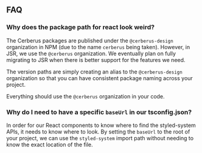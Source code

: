 ---
---

## FAQ

### Why does the package path for react look weird?

The Cerberus packages are published under the `@cerberus-design` organization in NPM (due to the name `cerberus` being taken). However, in JSR, we use the `@cerberus` organization. We eventually plan on fully migrating to JSR when there is better support for the features we need.

The version paths are simply creating an alias to the `@cerberus-design` organization so that you can have consistent package naming across your project.

Everything should use the `@cerberus` organization in your code.

### Why do I need to have a specific `baseUrl` in our tsconfig.json?

In order for our React components to know where to find the styled-system APIs, it needs to know where to look. By setting the `baseUrl` to the root of your project, we can use the `styled-system` import path without needing to know the exact location of the file.